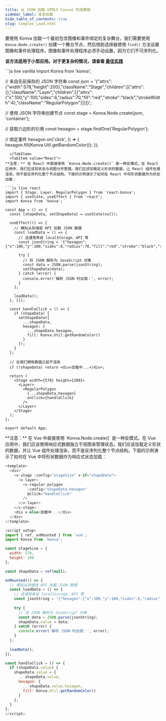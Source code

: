 ```yaml
---
title: 从 JSON 加载 HTML5 Canvas 阶段教程
sidebar_label: 复杂加载
hide_table_of_contents: true
slug: Complex_Load.html
---
```


要使用 Konva 加载一个最初包含图像和事件绑定的复杂舞台，我们需要使用 `Konva.Node.create()` 创建一个舞台节点，然后借助选择器使用 `find()` 方法设置图像和事件处理程序。图像和事件处理程序必须手动设置，因为它们不可序列化。

**该方法适用于小型应用。对于更复杂的情况，请查看 [最佳实践](/docs/data_and_serialization/Best_Practices.html)**


<Tabs>
  <TabItem value="Vanilla" default>
```js live vanilla
import Konva from 'konva';

// 来自先前保存的 JSON 字符串
const json = '{"attrs":{"width":578,"height":200},"className":"Stage","children":[{"attrs":{},"className":"Layer","children":[{"attrs":{"x":100,"y":100,"sides":6,"radius":70,"fill":"red","stroke":"black","strokeWidth":4},"className":"RegularPolygon"}]}]}';

// 使用 JSON 字符串创建节点
const stage = Konva.Node.create(json, 'container');

// 获取六边形的引用
const hexagon = stage.findOne('RegularPolygon');

// 绑定事件
hexagon.on('click', () => {
  hexagon.fill(Konva.Util.getRandomColor());
});
```
  </TabItem>
  <TabItem value="React">
**注意：** 在 React 中直接使用 `Konva.Node.create()` 是一种反模式。在 React 应用中，我们应该将状态与视图分开管理。我们应该加载定义形状的数据，让 React 组件处理渲染，而不是反序列化整个节点结构。下面的示例演示了如何在 React 中将形状数据作为状态加载：

```js live react
import { Stage, Layer, RegularPolygon } from 'react-konva';
import { useState, useEffect } from 'react';
import Konva from 'konva';

const App = () => {
  const [shapeData, setShapeData] = useState(null);
  
  useEffect(() => {
    // 模拟从存储或 API 加载 JSON 数据
    const loadData = () => {
      // 这通常来自 localStorage、API 等
      const jsonString = '{"hexagon":{"x":100,"y":100,"sides":6,"radius":70,"fill":"red","stroke":"black","strokeWidth":4}}';
      
      try {
        // 将 JSON 解析为 JavaScript 对象
        const data = JSON.parse(jsonString);
        setShapeData(data);
      } catch (error) {
        console.error('解析 JSON 时出错：', error);
      }
    };
    
    loadData();
  }, []);
  
  const handleClick = () => {
    if (shapeData) {
      setShapeData({
        ...shapeData,
        hexagon: {
          ...shapeData.hexagon,
          fill: Konva.Util.getRandomColor()
        }
      });
    }
  };
  
  // 在我们拥有数据之前不渲染
  if (!shapeData) return <div>加载中...</div>;
  
  return (
    <Stage width={578} height={200}>
      <Layer>
        <RegularPolygon
          {...shapeData.hexagon}
          onClick={handleClick}
        />
      </Layer>
    </Stage>
  );
};

export default App;
```
  </TabItem>
  <TabItem value="Vue">
**注意：** 在 Vue 中直接使用 `Konva.Node.create()` 是一种反模式。在 Vue 应用中，我们应该使用响应式数据独立于视图来管理状态。我们应该加载定义形状的数据，并让 Vue 组件处理渲染，而不是反序列化整个节点结构。下面的示例演示了如何在 Vue 中将形状数据作为响应式状态加载：

```js live vue
<template>
  <div>
    <v-stage :config="stageSize" v-if="shapeData">
      <v-layer>
        <v-regular-polygon
          :config="shapeData.hexagon"
          @click="handleClick"
        />
      </v-layer>
    </v-stage>
    <div v-else>加载中...</div>
  </div>
</template>

<script setup>
import { ref, onMounted } from 'vue';
import Konva from 'konva';

const stageSize = {
  width: 578,
  height: 200
};

const shapeData = ref(null);

onMounted(() => {
  // 模拟从存储或 API 加载 JSON 数据
  const loadData = () => {
    // 这通常来自 localStorage、API 等
    const jsonString = '{"hexagon":{"x":100,"y":100,"sides":6,"radius":70,"fill":"red","stroke":"black","strokeWidth":4}}';
    
    try {
      // 将 JSON 解析为 JavaScript 对象
      const data = JSON.parse(jsonString);
      shapeData.value = data;
    } catch (error) {
      console.error('解析 JSON 时出错：', error);
    }
  };
  
  loadData();
});

const handleClick = () => {
  if (shapeData.value) {
    shapeData.value = {
      ...shapeData.value,
      hexagon: {
        ...shapeData.value.hexagon,
        fill: Konva.Util.getRandomColor()
      }
    };
  }
};
</script>
```
  </TabItem>
</Tabs>